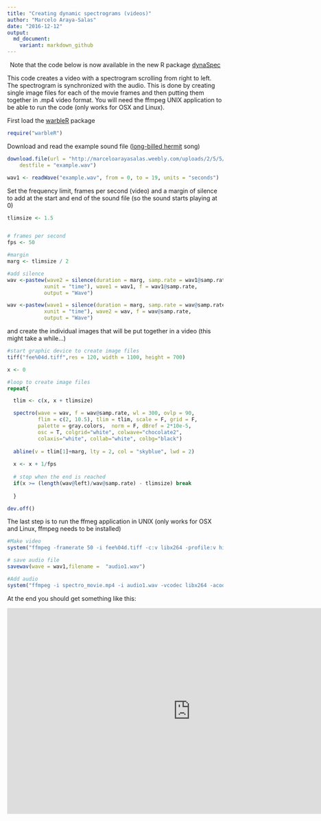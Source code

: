 ```yaml
---
title: "Creating dynamic spectrograms (videos)"
author: "Marcelo Araya-Salas"
date: "2016-12-12"
output: 
  md_document:
    variant: markdown_github
---
```




<div class="alert alert-info">

<center>Note that the code below is now available in the new R package <a href="https://marce10.github.io/dynaSpec/">dynaSpec</a></center>

</div>

This code creates a video with a spectrogram scrolling from right to left. The spectrogram is synchronized with the audio. This is done by creating single image files for each of the movie frames and then putting them together in .mp4 video format. You will need  the ffmpeg UNIX application to be able to run the code (only works for OSX and Linux).  

First load the [warbleR](https://cran.r-project.org/package=warbleR) package 

```r

require("warbleR")

```

Download and read the example sound file ([long-billed hermit](http://neotropical.birds.cornell.edu/portal/species/overview?p_p_spp=231771) song)

```r

download.file(url = "http://marceloarayasalas.weebly.com/uploads/2/5/5/2/25524573/0.sur.2014.7.3.8.31.wav", 
    destfile = "example.wav")

wav1 <- readWave("example.wav", from = 0, to = 19, units = "seconds")
```

Set the frequency limit, frames per second (video) and a margin of silence to add at the start and end of the sound file (so the sound starts playing at 0)

```r

tlimsize <- 1.5


# frames per second
fps <- 50

#margin
marg <- tlimsize / 2

#add silence
wav <-pastew(wave2 = silence(duration = marg, samp.rate = wav1@samp.rate, 
            xunit = "time"), wave1 = wav1, f = wav1@samp.rate, 
            output = "Wave")

wav <-pastew(wave1 = silence(duration = marg, samp.rate = wav@samp.rate, 
            xunit = "time"), wave2 = wav, f = wav@samp.rate,
            output = "Wave")
```

 and create the individual images that will be put together in a video (this might take a while...)
 
```r
#start graphic device to create image files
tiff("fee%04d.tiff",res = 120, width = 1100, height = 700)

x <- 0

#loop to create image files 
repeat{

  tlim <- c(x, x + tlimsize)

  spectro(wave = wav, f = wav@samp.rate, wl = 300, ovlp = 90, 
          flim = c(2, 10.5), tlim = tlim, scale = F, grid = F, 
          palette = gray.colors,  norm = F, dBref = 2*10e-5, 
          osc = T, colgrid="white", colwave="chocolate2", 
          colaxis="white", collab="white", colbg="black")
  
  abline(v = tlim[1]+marg, lty = 2, col = "skyblue", lwd = 2)
  
  x <- x + 1/fps
  
  # stop when the end is reached
  if(x >= (length(wav@left)/wav@samp.rate) - tlimsize) break
  
  }

dev.off()

```

The last step is to run the ffmeg application in UNIX (only works for OSX and Linux, ffmpeg needs to be installed)

```r

#Make video
system("ffmpeg -framerate 50 -i fee%04d.tiff -c:v libx264 -profile:v high -crf 2 -pix_fmt yuv420p spectro_movie.mp4")

# save audio file
savewav(wave = wav1,filename =  "audio1.wav")

#Add audio
system("ffmpeg -i spectro_movie.mp4 -i audio1.wav -vcodec libx264 -acodec libmp3lame -shortest spectro_movie_audio.mp4")

```

At the end you should get something like this:

<center><iframe allowtransparency="true" style="background: #FFFFFF;" style="border:0px solid lightgrey;"  width="854/2" height="480/2"
src="https://www.youtube.com/embed/McAQaIXeuUQ" 
frameborder="0" 
allow="accelerometer; autoplay; encrypted-media; gyroscope; picture-in-picture" 
allowfullscreen></iframe></center>

